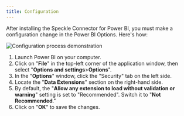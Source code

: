 ```yaml
---
title: Configuration
---
```



<LegacyWarning connector="PowerBI" />

After installing the Speckle Connector for Power BI, you must make a configuration change in the Power BI Options. Here's how:

<Frame>
<img src="/images/legacy/powerbi/2-configuration.mp4" alt="Configuration process demonstration" />
</Frame>

1. Launch Power BI on your computer.
2. Click on "**File**" in the top-left corner of the application window, then select "**Options and settings**>**Options**".
3. In the "**Options**" window, click the "Security" tab on the left side.
4. Locate the "**Data Extensions**" section on the right-hand side.
5. By default, the "**Allow any extension to load without validation or warning**" setting is set to "Recommended". Switch it to "**Not Recommended**."
6. Click on "**OK**" to save the changes.
 